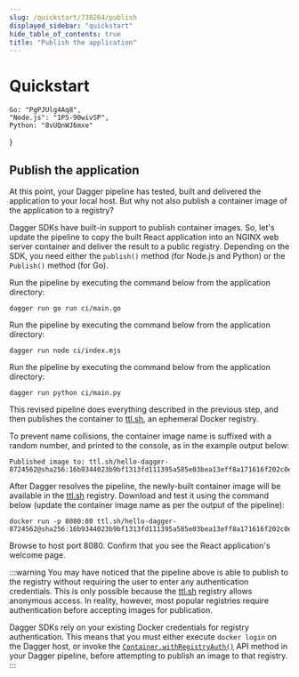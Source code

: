 ```yaml
---
slug: /quickstart/730264/publish
displayed_sidebar: "quickstart"
hide_table_of_contents: true
title: "Publish the application"
---
```


# Quickstart


    Go: "PgPJUlg4Aq8",
    "Node.js": "1P5-90wivSP",
    Python: "8vUQnWJ6mxe"
}

<QuickstartDoc embeds={ids}>

## Publish the application

At this point, your Dagger pipeline has tested, built and delivered the application to your local host. But why not also publish a container image of the application to a registry?

Dagger SDKs have built-in support to publish container images. So, let's update the pipeline to copy the built React application into an NGINX web server container and deliver the result to a public registry. Depending on the SDK, you need either the `publish()` method (for Node.js and Python) or the `Publish()` method (for Go).

<Tabs groupId="language" className="embeds">
<TabItem value="Go">

<Embed id="PgPJUlg4Aq8"></Embed>

Run the pipeline by executing the command below from the application directory:

```shell
dagger run go run ci/main.go
```

</TabItem>
<TabItem value="Node.js">

<Embed id="1P5-90wivSP"></Embed>

Run the pipeline by executing the command below from the application directory:

```shell
dagger run node ci/index.mjs
```

</TabItem>
<TabItem value="Python">

<Embed id="8vUQnWJ6mxe"></Embed>

Run the pipeline by executing the command below from the application directory:

```shell
dagger run python ci/main.py
```

</TabItem>
</Tabs>

This revised pipeline does everything described in the previous step, and then publishes the container to [ttl.sh](https://ttl.sh), an ephemeral Docker registry.

To prevent name collisions, the container image name is suffixed with a random number, and printed to the console, as in the example output below:

```shell
Published image to: ttl.sh/hello-dagger-8724562@sha256:16b9344023b9bf1313fd111395a585e03bea13eff8a171616f202c0e9dbb219a
```

After Dagger resolves the pipeline, the newly-built container image will be available in the [ttl.sh](https://ttl.sh) registry. Download and test it using the command below (update the container image name as per the output of the pipeline):

```shell
docker run -p 8080:80 ttl.sh/hello-dagger-8724562@sha256:16b9344023b9bf1313fd111395a585e03bea13eff8a171616f202c0e9dbb219a
```

Browse to host port 8080. Confirm that you see the React application's welcome page.

:::warning
You may have noticed that the pipeline above is able to publish to the registry without requiring the user to enter any authentication credentials. This is only possible because the [ttl.sh](https://ttl.sh/) registry allows anonymous access. In reality, however, most popular registries require authentication before accepting images for publication.

Dagger SDKs rely on your existing Docker credentials for registry authentication. This means that you must either execute `docker login` on the Dagger host, or invoke the [`Container.withRegistryAuth()`](https://docs.dagger.io/api/reference/#Container-withRegistryAuth) API method in your Dagger pipeline, before attempting to publish an image to that registry.
:::

</QuickstartDoc>
